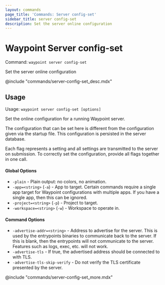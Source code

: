 ```yaml
---
layout: commands
page_title: 'Commands: Server config-set'
sidebar_title: server config-set
description: Set the server online configuration
---
```


# Waypoint Server config-set

Command: `waypoint server config-set`

Set the server online configuration

@include "commands/server-config-set_desc.mdx"

## Usage

Usage: `waypoint server config-set [options]`

Set the online configuration for a running Waypoint server.

The configuration that can be set here is different from the configuration
given via the startup file. This configuration is persisted in the server
database.

Each flag represents a setting and all settings are transmitted to the server
on submission. To correctly set the configuration, provide all flags
together in one call.

#### Global Options

- `-plain` - Plain output: no colors, no animation.
- `-app=<string>` (`-a`) - App to target. Certain commands require a single app target for Waypoint configurations with multiple apps. If you have a single app, then this can be ignored.
- `-project=<string>` (`-p`) - Project to target.
- `-workspace=<string>` (`-w`) - Workspace to operate in.

#### Command Options

- `-advertise-addr=<string>` - Address to advertise for the server. This is used by the entrypoints
  binaries to communicate back to the server. If this is blank, then
  the entrypoints will not communicate to the server. Features such as
  logs, exec, etc. will not work.
- `-advertise-tls` - If true, the advertised address should be connected to with TLS.
- `-advertise-tls-skip-verify` - Do not verify the TLS certificate presented by the server.

@include "commands/server-config-set_more.mdx"
